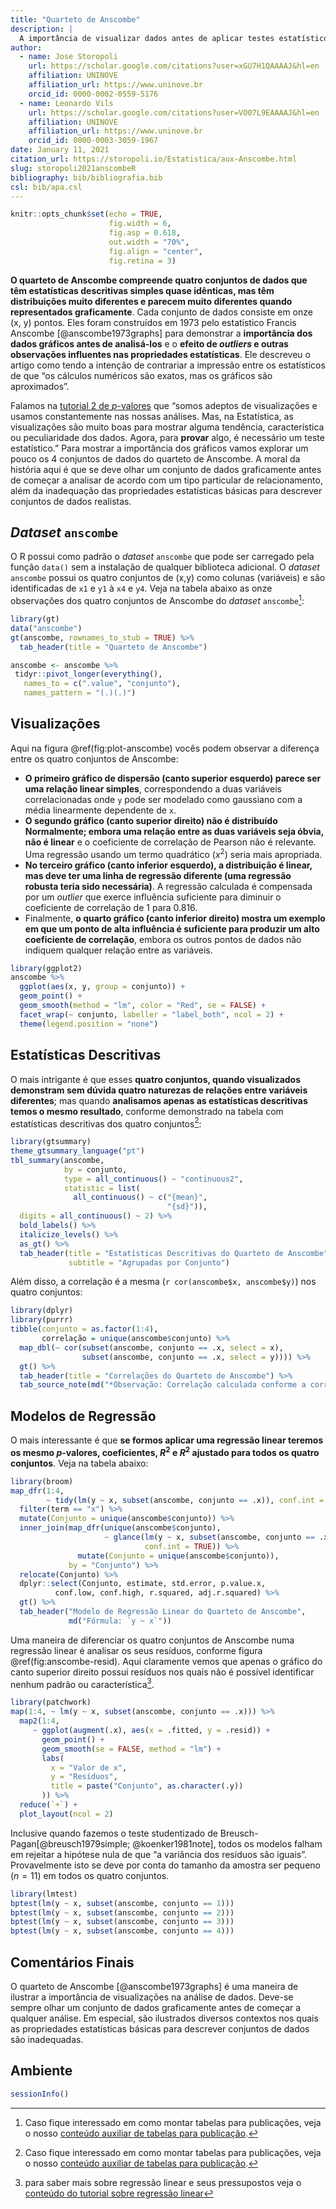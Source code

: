 ```yaml
---
title: "Quarteto de Anscombe"
description: |
  A importância de visualizar dados antes de aplicar testes estatísticos inferenciais e a limitação das estatísticas descritivas.
author:
  - name: Jose Storopoli
    url: https://scholar.google.com/citations?user=xGU7H1QAAAAJ&hl=en
    affiliation: UNINOVE
    affiliation_url: https://www.uninove.br
    orcid_id: 0000-0002-0559-5176
  - name: Leonardo Vils
    url: https://scholar.google.com/citations?user=VO07L9EAAAAJ&hl=en
    affiliation: UNINOVE
    affiliation_url: https://www.uninove.br
    orcid_id: 0000-0003-3059-1967
date: January 11, 2021
citation_url: https://storopoli.io/Estatistica/aux-Anscombe.html
slug: storopoli2021anscombeR
bibliography: bib/bibliografia.bib
csl: bib/apa.csl
---
```


```r
knitr::opts_chunk$set(echo = TRUE,
                      fig.width = 6,
                      fig.asp = 0.618,
                      out.width = "70%",
                      fig.align = "center",
                      fig.retina = 3)
```

<link rel="stylesheet" href="https://cdn.rawgit.com/jpswalsh/academicons/master/css/academicons.min.css"/>


**O quarteto de Anscombe compreende quatro conjuntos de dados que têm estatísticas descritivas simples quase idênticas, mas têm distribuições muito diferentes e parecem muito diferentes quando representados graficamente**. Cada conjunto de dados consiste em onze (x, y) pontos. Eles foram construídos em 1973 pelo estatístico Francis Anscombe [@anscombe1973graphs] para demonstrar a **importância dos dados gráficos antes de analisá-los** e o **efeito de *outliers* e outras observações influentes nas propriedades estatísticas**. Ele descreveu o artigo como tendo a intenção de contrariar a impressão entre os estatísticos de que "os cálculos numéricos são exatos, mas os gráficos são aproximados".

Falamos na [tutorial 2 de $p$-valores](2-p-valores.html) que "somos adeptos de visualizações e usamos constantemente nas nossas análises. Mas, na Estatística, as visualizações são muito boas para mostrar alguma tendência, característica ou peculiaridade dos dados. Agora, para **provar** algo, é necessário um teste estatístico." Para mostrar a importância dos gráficos vamos explorar um pouco os 4 conjuntos de dados do quarteto de Anscombe. A moral da história aqui é que se deve olhar um conjunto de dados graficamente antes de começar a analisar de acordo com um tipo particular de relacionamento, além da inadequação das propriedades estatísticas básicas para descrever conjuntos de dados realistas.

## *Dataset* `anscombe`

O R possui como padrão o *dataset* `anscombe` que pode ser carregado pela função `data()` sem a instalação de qualquer biblioteca adicional. O *dataset* `anscombe` possui os quatro conjuntos de (x,y) como colunas (variáveis) e são identificadas de `x1` e `y1` à `x4` e `y4`. Veja na tabela abaixo as onze observações dos quatro conjuntos de Anscombe do *dataset* `anscombe`[^1]:

```r
library(gt)
data("anscombe")
gt(anscombe, rownames_to_stub = TRUE) %>%
  tab_header(title = "Quarteto de Anscombe")
```

```r
anscombe <- anscombe %>%
 tidyr::pivot_longer(everything(),
   names_to = c(".value", "conjunto"),
   names_pattern = "(.)(.)")
```


## Visualizações

Aqui na figura \@ref(fig:plot-anscombe) vocês podem observar a diferença entre os quatro conjuntos de Anscombe:

* **O primeiro gráfico de dispersão (canto superior esquerdo) parece ser uma relação linear simples**, correspondendo a duas variáveis correlacionadas onde `y` pode ser modelado como gaussiano com a média linearmente dependente de `x`.
* **O segundo gráfico (canto superior direito) não é distribuído Normalmente; embora uma relação entre as duas variáveis seja óbvia, não é linear** e o coeficiente de correlação de Pearson não é relevante. Uma regressão usando um termo quadrático ($x^2$) seria mais apropriada.
* **No terceiro gráfico (canto inferior esquerdo), a distribuição é linear, mas deve ter uma linha de regressão diferente (uma regressão robusta teria sido necessária)**. A regressão calculada é compensada por um *outlier* que exerce influência suficiente para diminuir o coeficiente de correlação de 1 para 0.816.
* Finalmente, **o quarto gráfico (canto inferior direito) mostra um exemplo em que um ponto de alta influência é suficiente para produzir um alto coeficiente de correlação**, embora os outros pontos de dados não indiquem qualquer relação entre as variáveis.

```r
library(ggplot2)
anscombe %>%
  ggplot(aes(x, y, group = conjunto)) +
  geom_point() +
  geom_smooth(method = "lm", color = "Red", se = FALSE) +
  facet_wrap(~ conjunto, labeller = "label_both", ncol = 2) +
  theme(legend.position = "none")
```

## Estatísticas Descritivas

O mais intrigante é que esses **quatro conjuntos, quando visualizados demonstram sem dúvida quatro naturezas de relações entre variáveis diferentes**; mas quando **analisamos apenas as estatísticas descritivas temos o mesmo resultado**, conforme demonstrado na tabela com estatísticas descritivas dos quatro conjuntos[^1]:

```r
library(gtsummary)
theme_gtsummary_language("pt")
tbl_summary(anscombe,
            by = conjunto,
            type = all_continuous() ~ "continuous2",
            statistic = list(
              all_continuous() ~ c("{mean}",
                                   "{sd}")),
  digits = all_continuous() ~ 2) %>%
  bold_labels() %>%
  italicize_levels() %>%
  as_gt() %>%
  tab_header(title = "Estatísticas Descritivas do Quarteto de Anscombe",
             subtitle = "Agrupadas por Conjunto")
```

Além disso, a correlação é a mesma (`r cor(anscombe$x, anscombe$y)`) nos quatro conjuntos:

```r
library(dplyr)
library(purrr)
tibble(conjunto = as.factor(1:4),
       correlação = unique(anscombe$conjunto) %>%
  map_dbl(~ cor(subset(anscombe, conjunto == .x, select = x),
                subset(anscombe, conjunto == .x, select = y)))) %>%
  gt() %>%
  tab_header(title = "Correlações do Quarteto de Anscombe") %>%
  tab_source_note(md("*Observação: Correlação calculada conforme a correlação de Pearson*"))
```

## Modelos de Regressão

O mais interessante é que **se formos aplicar uma regressão linear teremos os mesmo $p$-valores, coeficientes, $R^2$ e $R^2$ ajustado para todos os quatro conjuntos**. Veja na tabela abaixo:

```r
library(broom)
map_dfr(1:4,
        ~ tidy(lm(y ~ x, subset(anscombe, conjunto == .x)), conf.int = TRUE)) %>%
  filter(term == "x") %>%
  mutate(Conjunto = unique(anscombe$conjunto)) %>%
  inner_join(map_dfr(unique(anscombe$conjunto),
                     ~ glance(lm(y ~ x, subset(anscombe, conjunto == .x)),
                              conf.int = TRUE)) %>%
               mutate(Conjunto = unique(anscombe$conjunto)),
             by = "Conjunto") %>%
  relocate(Conjunto) %>%
  dplyr::select(Conjunto, estimate, std.error, p.value.x,
          conf.low, conf.high, r.squared, adj.r.squared) %>%
  gt() %>%
  tab_header("Modelo de Regressão Linear do Quarteto de Anscombe",
             md("Fórmula: `y ~ x`"))
```

Uma maneira de diferenciar os quatro conjuntos de Anscombe numa regressão linear é analisar os seus resíduos, conforme figura \@ref(fig:anscombe-resid). Aqui claramente vemos que apenas o gráfico do canto superior direito possui resíduos nos quais não é possível identificar nenhum padrão ou característica^[para saber mais sobre regressão linear e seus pressupostos veja o [conteúdo do tutorial sobre regressão linear](6-Regressao_Linear.html)].

```r
library(patchwork)
map(1:4, ~ lm(y ~ x, subset(anscombe, conjunto == .x))) %>%
  map2(1:4,
     ~ ggplot(augment(.x), aes(x = .fitted, y = .resid)) +
       geom_point() +
       geom_smooth(se = FALSE, method = "lm") +
       labs(
         x = "Valor de x",
         y = "Resíduos",
         title = paste("Conjunto", as.character(.y))
       )) %>%
  reduce(`+`) +
  plot_layout(ncol = 2)
```

Inclusive quando fazemos o teste studentizado de Breusch-Pagan[@breusch1979simple; @koenker1981note], todos os modelos falham em rejeitar a hipótese nula de que "a variância dos resíduos são iguais". Provavelmente isto se deve por conta do tamanho da amostra ser pequeno ($n=11$) em todos os quatro conjuntos.

```r
library(lmtest)
bptest(lm(y ~ x, subset(anscombe, conjunto == 1)))
bptest(lm(y ~ x, subset(anscombe, conjunto == 2)))
bptest(lm(y ~ x, subset(anscombe, conjunto == 3)))
bptest(lm(y ~ x, subset(anscombe, conjunto == 4)))
```


## Comentários Finais

O quarteto de Anscombe [@anscombe1973graphs] é uma maneira de ilustrar a importância de visualizações na análise de dados. Deve-se sempre olhar um conjunto de dados graficamente antes de começar a qualquer análise. Em especial, são ilustrados diversos contextos nos quais as propriedades estatísticas básicas para descrever conjuntos de dados são inadequadas.

## Ambiente

```r
sessionInfo()
```

[^1]: Caso fique interessado em como montar tabelas para publicações, veja o nosso [conteúdo auxiliar de tabelas para publicação](aux-Tabelas_para_Publicacao.html).
